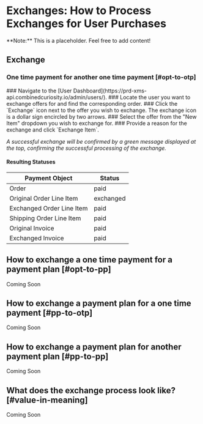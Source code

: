 
# Exchanges: How to Process Exchanges for User Purchases

<Callout type="info" emoji="🗿">
**Note:** This is a placeholder. Feel free to add content!
</Callout>

## Exchange

### One time payment for another one time payment [#opt-to-otp]

<Steps>
### Navigate to the [User Dashboard](https://prd-xms-api.combinedcuriosity.io/admin/users/).
### Locate the user you want to exchange offers for and find the corresponding order.
### Click the `Exchange` icon next to the offer you wish to exchange.
The exchange icon is a dollar sign encircled by two arrows.
### Select the offer from the "New Item" dropdown you wish to exchange for.
### Provide a reason for the exchange and click `Exchange Item`.
</Steps>

_A successful exchange will be confirmed by a green message displayed at the top, confirming the successful processing of the exchange._

#### Resulting Statuses

| Payment Object               | Status         | 
| ---------------------------- | -------------- | 
| Order                        | paid           |
| Original Order Line Item     | exchanged      | 
| Exchanged Order Line Item    | paid           |
| Shipping Order Line Item     | paid           |
| Original Invoice             | paid           | 
| Exchanged Invoice            | paid           | 

## How to exchange a one time payment for a payment plan [#opt-to-pp]

Coming Soon

## How to exchange a payment plan for a one time payment [#pp-to-otp]

Coming Soon

## How to exchange a payment plan for another payment plan [#pp-to-pp]

Coming Soon

## What does the exchange process look like? [#value-in-meaning]

Coming Soon
